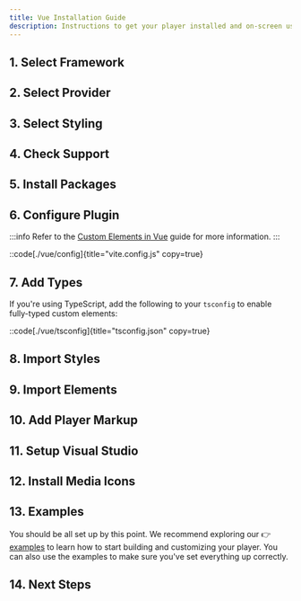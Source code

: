```yaml
---
title: Vue Installation Guide
description: Instructions to get your player installed and on-screen using Vue.
---
```




## 1. Select Framework

<FrameworkSelection />

## 2. Select Provider

<ProviderSelection />

## 3. Select Styling

<StylingSelection />

## 4. Check Support

<BrowserSupport />

## 5. Install Packages

<InstallPackages />

## 6. Configure Plugin

:::info
Refer to the [Custom Elements in Vue][vue-ce-guide] guide for more information.
:::

::code[./vue/config]{title="vite.config.js" copy=true}

[vue-ce-guide]: https://vuejs.org/guide/extras/web-components.html#using-custom-elements-in-vue

## 7. Add Types

If you're using TypeScript, add the following to your `tsconfig` to enable fully-typed
custom elements:

::code[./vue/tsconfig]{title="tsconfig.json" copy=true}

## 8. Import Styles

<ImportStyles />

## 9. Import Elements

<ImportElements />

## 10. Add Player Markup

<AddPlayerMarkup />

## 11. Setup Visual Studio

<VSCodeSetup />

## 12. Install Media Icons

<MediaIconsSetup />

## 13. Examples

You should be all set up by this point. We recommend exploring our 👉 [examples][examples] to
learn how to start building and customizing your player. You can also use the examples to make
sure you've set everything up correctly.

[examples]: https://github.com/vidstack/player/tree/next/examples/player/vue

## 14. Next Steps

<NextSteps />
